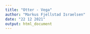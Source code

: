 ```yaml
---
title: "Otter - Vega"
author: "Markus Fjellstad Israelsen"
date: "22 12 2021"
output: html_document
---
```



